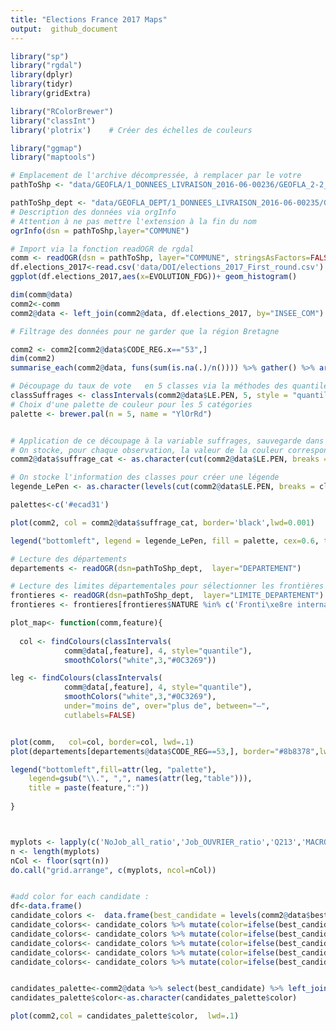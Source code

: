 ```yaml
---
title: "Elections France 2017 Maps"
output:  github_document
---
```


```r
library("sp")
library("rgdal")
library(dplyr)
library(tidyr)
library(gridExtra)

library("RColorBrewer")
library("classInt")
library('plotrix')    # Créer des échelles de couleurs

library("ggmap")
library("maptools")
```

```r
# Emplacement de l'archive décompressée, à remplacer par le votre
pathToShp <- "data/GEOFLA/1_DONNEES_LIVRAISON_2016-06-00236/GEOFLA_2-2_SHP_LAMB93_FR-ED161/COMMUNE/"

pathToShp_dept <- "data/GEOFLA_DEPT/1_DONNEES_LIVRAISON_2016-06-00235/GEOFLA_2-2_SHP_LAMB93_FR-ED161/DEPARTEMENT"
# Description des données via orgInfo
# Attention à ne pas mettre l'extension à la fin du nom
ogrInfo(dsn = pathToShp,layer="COMMUNE")
```

```r
# Import via la fonction readOGR de rgdal
comm <- readOGR(dsn = pathToShp, layer="COMMUNE", stringsAsFactors=FALSE)
df.elections_2017<-read.csv('data/DOI/elections_2017_First_round.csv')
ggplot(df.elections_2017,aes(x=EVOLUTION_FDG))+ geom_histogram()
```


```r
dim(comm@data)
comm2<-comm
comm2@data <- left_join(comm2@data, df.elections_2017, by="INSEE_COM")
```

```r
# Filtrage des données pour ne garder que la région Bretagne

comm2 <- comm2[comm2@data$CODE_REG.x=="53",]
dim(comm2)
summarise_each(comm2@data, funs(sum(is.na(.)/n()))) %>% gather() %>% arrange(desc(value))
```


```r
# Découpage du taux de vote   en 5 classes via la méthodes des quantiles : idenfication des bornes (breaks, ou brks)
classSuffrages <- classIntervals(comm2@data$LE.PEN, 5, style = "quantile")
# Choix d'une palette de couleur pour les 5 catégories
palette <- brewer.pal(n = 5, name = "YlOrRd")


# Application de ce découpage à la variable suffrages, sauvegarde dans suffrage_cat
# On stocke, pour chaque observation, la valeur de la couleur correspondante
comm2@data$suffrage_cat <- as.character(cut(comm2@data$LE.PEN, breaks = classSuffrages$brks, labels = palette, include.lowest = TRUE))

# On stocke l'information des classes pour créer une légende 
legende_LePen <- as.character(levels(cut(comm2@data$LE.PEN, breaks = classSuffrages$brks, include.lowest = TRUE, right = FALSE)))

```



```r
palettes<-c('#ecad31')

plot(comm2, col = comm2@data$suffrage_cat, border='black',lwd=0.001)

legend("bottomleft", legend = legende_LePen, fill = palette, cex=0.6, title = "Vote Le Pen 2017")


```

  
```r
# Lecture des départements
departements <- readOGR(dsn=pathToShp_dept,  layer="DEPARTEMENT")

# Lecture des limites départementales pour sélectionner les frontières
frontieres <- readOGR(dsn=pathToShp_dept,  layer="LIMITE_DEPARTEMENT")
frontieres <- frontieres[frontieres$NATURE %in% c('Fronti\xe8re internationale','Limite c\xf4ti\xe8re'),]
```



```r



plot_map<- function(comm,feature){
  
  col <- findColours(classIntervals(
            comm@data[,feature], 4, style="quantile"),
            smoothColors("white",3,"#0C3269"))

leg <- findColours(classIntervals(
            comm@data[,feature], 4, style="quantile"),
            smoothColors("white",3,"#0C3269"),
            under="moins de", over="plus de", between="–",
            cutlabels=FALSE)


plot(comm,   col=col, border=col, lwd=.1)
plot(departements[departements@data$CODE_REG==53,], border="#8b8378",lwd=.7,add=TRUE)

legend("bottomleft",fill=attr(leg, "palette"),
    legend=gsub("\\.", ",", names(attr(leg,"table"))),
    title = paste(feature,":"))
  
}



myplots <- lapply(c('NoJob_all_ratio','Job_OUVRIER_ratio','Q213','MACRON','FILLON','EVOLUTION_FN'), plot_map, comm = comm2)
n <- length(myplots)
nCol <- floor(sqrt(n))
do.call("grid.arrange", c(myplots, ncol=nCol))



```

```r
#add color for each candidate :
df<-data.frame()
candidate_colors <-  data.frame(best_candidate = levels(comm2@data$best_candidate),color='grey')
candidate_colors<- candidate_colors %>% mutate(color=ifelse(best_candidate=='MACRON','#ecad31',color))
candidate_colors<- candidate_colors %>% mutate(color=ifelse(best_candidate=='LE.PEN','#767374',color))
candidate_colors<- candidate_colors %>% mutate(color=ifelse(best_candidate=='FILLON','#1d88be',color))
candidate_colors<- candidate_colors %>% mutate(color=ifelse(best_candidate=='MÉLENCHON','#ec6a56',color))
candidate_colors<- candidate_colors %>% mutate(color=ifelse(best_candidate=='HAMON','#e97ba9',color))


candidates_palette<-comm2@data %>% select(best_candidate) %>% left_join(.,candidate_colors,by='best_candidate') 
candidates_palette$color<-as.character(candidates_palette$color)

plot(comm2,col = candidates_palette$color,  lwd=.1)


```



